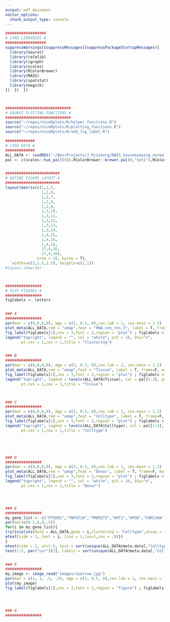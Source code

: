 ```yaml
---
output: pdf_document
editor_options: 
  chunk_output_type: console
---
```




```r
##################
# LOAD LIBRARIES #
##################
suppressWarnings({suppressMessages({suppressPackageStartupMessages({
  library(Seurat)
  library(rafalib)
  library(igraph)
  library(scales)
  library(RColorBrewer)
  library(MASS)
  library(spatstat)
  library(magick)
})  })  })



#############################
# SOURCE PLOTTING FUNCTIONS #
#############################
source("~/repos/niceRplots/R/helper_functions.R")
source("~/repos/niceRplots/R/plotting_functions.R")
source("~/repos/niceRplots/R/add_fig_label.R")
```



```r

#############
# LODA DATA #
#############
ALL_DATA <- readRDS("~/Box/Projects/J_Mjosberg/NBIS_housekeeping_normalization/analysis_all_tissues/all_ilc_dataset.rds")
pal <- c(scales::hue_pal()(8),RColorBrewer::brewer.pal(9,"Set1"),RColorBrewer::brewer.pal(8,"Set2") )


########################
# DEFINE FIGURE LAYOUT #
########################
layout(matrix(c(1,2,5,
                1,2,6,
                1,2,7,
                1,2,8,
                1,2,9,
                1,3,10,
                1,3,11,
                1,3,12,
                1,3,13,
                1,3,14,
                1,4,15,
                1,4,16,
                1,4,16,
                17,4,16,
                17,4,16),
              nrow = 15, byrow = T), 
   widths=c(3,1.5,1.5), heights=c(1,1))
#layout.show(16)



################
# PLOT FIGURES #
################
figlabels <- letters


### A
################
par(mar = c(0,0,0,0), mgp = c(3, 0.5, 0),cex.lab = 1, cex.main = 1.2)
plot_meta(ALL_DATA,red = "umap",feat = "RNA_snn_res.3", label = T, frame=F, main="",cex = .7)
fig_label(figlabels[1],cex = 3,font = 2,region = "plot") ; figlabels <- figlabels[-1]
legend("topright", legend = "", col = "white", pch = 16, bty="n",
       pt.cex = 1,cex = 1,title = "Clustering")


### B
################
par(mar = c(0,0,0,0), mgp = c(3, 0.5, 0),cex.lab = 1, cex.main = 1.2)
plot_meta(ALL_DATA,red = "umap",feat = "Tissue", label = T, frame=F, main="")
fig_label(figlabels[1],cex = 3,font = 2,region = "plot") ; figlabels <- figlabels[-1]
legend("topright", legend = levels(ALL_DATA$Tissue), col = pal[1:3], pch = 16, bty="n",
       pt.cex = 1,cex = 1,title = "Tissue")



### C
################
par(mar = c(0,0,0,0), mgp = c(3, 0.5, 0),cex.lab = 1, cex.main = 1.2)
plot_meta(ALL_DATA,red = "umap",feat = "Celltype", label = T, frame=F, main="")
fig_label(figlabels[1],cex = 3,font = 2,region = "plot") ; figlabels <- figlabels[-1]
legend("topright", legend = levels(ALL_DATA$Celltype), col = pal[1:4], pch = 16, bty="n",
       pt.cex = 1,cex = 1,title = "Celltype")





### D
################
par(mar = c(0,0,0,0), mgp = c(3, 0.5, 0),cex.lab = 1, cex.main = 1.2)
plot_meta(ALL_DATA,red = "umap",feat = "Donor", label = T, frame=F, main="")
fig_label(figlabels[1],cex = 3,font = 2,region = "plot") ; figlabels <- figlabels[-1]
legend("topright", legend = "", col = "white", pch = 16, bty="n",
       pt.cex = 1,cex = 1,title = "Donor")




### E
################
my_gene_list <- c("PTGDR2","TNFSF10","TMEM273","KRT1","HPGD","FAM110A","ZP1","PKIB","TESPA1","CSGALNACT1")
par(mar=c(0.5,6,0,.5))
for(i in my_gene_list){ 
try({violins(data = ALL_DATA,gene = i,clustering = "Celltype",assay = "RNA",plot_y_axis = F,plot_x_axis = F,ylab="",main="",bw = 1)
mtext(side = 2, text = i, line = 1,las=1,cex = .8)})
}
mtext(side = 1, at=1:5, text = sort(unique(ALL_DATA@meta.data[,"Celltype"])), line = 1, las=1)
text(1:5, par("usr")[3], labels = sort(unique(ALL_DATA@meta.data[,"Celltype"])), srt = 45, adj = c(1,0.5), xpd = T, cex=1)


### F
################
my_image <- image_read("images/sparrow.jpg")
par(mar = c(1, 1, .5, .5), mgp = c(3, 0.5, 0),cex.lab = 1, cex.main = 1.2)
plot(my_image)
fig_label(figlabels[1],cex = 3,font = 2,region = "figure") ; figlabels <- figlabels[-1]




### G
################





```
